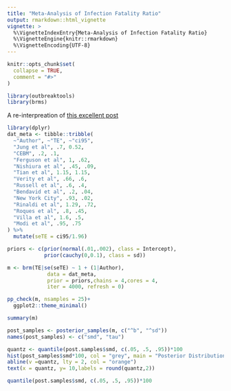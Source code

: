 ```yaml
---
title: "Meta-Analysis of Infection Fatality Ratio"
output: rmarkdown::html_vignette
vignette: >
  %\VignetteIndexEntry{Meta-Analysis of Infection Fatality Ratio}
  %\VignetteEngine{knitr::rmarkdown}
  %\VignetteEncoding{UTF-8}
---
```


```r
knitr::opts_chunk$set(
  collapse = TRUE,
  comment = "#>"
)
```

```r
library(outbreaktools)
library(brms)
```

A re-interpreation of [this excellent post](https://medium.com/@gidmk/what-is-the-infection-fatality-rate-of-covid-19-7f58f7c90410)

```r
library(dplyr)
dat_meta <- tibble::tribble(
  ~"Author", ~"TE", ~"ci95",
  "Jung et al", .7, 0.52,
  "CEBM", .2, .1,
  "Ferguson et al", 1, .62,
  "Nishiura et al", .45, .09,
  "Tian et al", 1.15, 1.15,
  "Verity et al", .66, .6,
  "Russell et al", .6, .4,
  "Bendavid et al", .2, .04,
  "New York City", .93, .02,
  "Rinaldi et al", 1.29, .72,
  "Roques et al", .8, .45,
  "Villa et al", 1.6, .5,
  "Modi et al", .95, .75
) %>% 
  mutate(seTE = ci95/1.96)
```

```r
priors <- c(prior(normal(.01,.002), class = Intercept),
            prior(cauchy(0,0.1), class = sd))
```

```r
m <- brm(TE|se(seTE) ~ 1 + (1|Author),
             data = dat_meta,
             prior = priors,chains = 4,cores = 4,
             iter = 4000, refresh = 0)
```

```r
pp_check(m, nsamples = 25)+
  ggplot2::theme_minimal()
```

```r
summary(m)
```

```r
post_samples <- posterior_samples(m, c("^b", "^sd"))
names(post_samples) <- c("smd", "tau")
```

```r
quantz <- quantile(post.samples$smd, c(.05, .5, .95))*100
hist(post_samples$smd*100, col = "grey", main = "Posterior Distribution of Infection Fatality Rate", adj = 0, ylab = "Frequency", xlab = "IFR")
abline(v =quantz, lty = 2, col = "orange")
text(x = quantz, y= 10,labels = round(quantz,2))
```


```r
quantile(post.samples$smd, c(.05, .5, .95))*100
```

